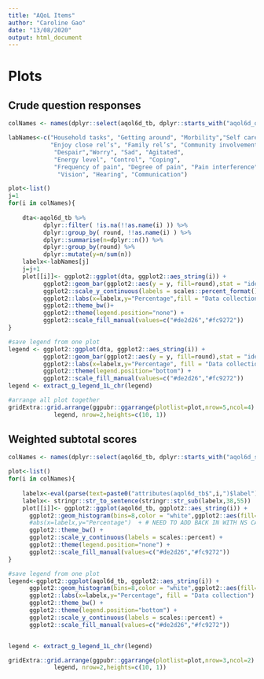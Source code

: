 ```yaml
---
title: "AQoL Items"
author: "Caroline Gao"
date: "13/08/2020"
output: html_document
---
```


# Plots 

## Crude question responses 
  
```r

colNames <- names(dplyr::select(aqol6d_tb, dplyr::starts_with("aqol6d_q")))

labNames<-c("Household tasks", "Getting around", "Morbility","Self care",
            "Enjoy close rel’s", "Family rel’s", "Community involvement",
             "Despair","Worry", "Sad", "Agitated",
             "Energy level", "Control", "Coping", 
             "Frequency of pain", "Degree of pain", "Pain interference",
              "Vision", "Hearing", "Communication")

plot<-list() 
j=1
for(i in colNames){ 
    
    dta<-aqol6d_tb %>% 
          dplyr::filter( !is.na(!!as.name(i) )) %>% 
          dplyr::group_by( round, !!as.name(i) ) %>% 
          dplyr::summarise(n=dplyr::n()) %>% 
          dplyr::group_by(round) %>% 
          dplyr::mutate(y=n/sum(n))
    labelx<-labNames[j]
    j=j+1
    plot[[i]]<- ggplot2::ggplot(dta, ggplot2::aes_string(i)) +
          ggplot2::geom_bar(ggplot2::aes(y = y, fill=round),stat = "identity", na.rm = TRUE, position="dodge",colour="white",alpha=0.7) +
          ggplot2::scale_y_continuous(labels = scales::percent_format()) +
          ggplot2::labs(x=labelx,y="Percentage",fill = "Data collection")  + 
          ggplot2::theme_bw()+
          ggplot2::theme(legend.position="none") +
          ggplot2::scale_fill_manual(values=c("#de2d26","#fc9272")) 
}

#save legend from one plot 
legend <- ggplot2::ggplot(dta, ggplot2::aes_string(i)) +
          ggplot2::geom_bar(ggplot2::aes(y = y, fill=round),stat = "identity", na.rm = TRUE, position="dodge",colour="white",alpha=0.7)  +
          ggplot2::labs(x=labelx,y="Percentage", fill = "Data collection")  +
          ggplot2::theme(legend.position="bottom") +
          ggplot2::scale_fill_manual(values=c("#de2d26","#fc9272")) 
legend <- extract_g_legend_1L_chr(legend)

#arrange all plot together
gridExtra::grid.arrange(ggpubr::ggarrange(plotlist=plot,nrow=5,ncol=4) ,
             legend, nrow=2,heights=c(10, 1))

```



## Weighted subtotal scores

```r
colNames <- names(dplyr::select(aqol6d_tb, dplyr::starts_with("aqol6d_subtotal_w")))

plot<-list()
for(i in colNames){ 
    
    labelx<-eval(parse(text=paste0("attributes(aqol6d_tb$",i,")$label")))
    labelx<- stringr::str_to_sentence(stringr::str_sub(labelx,38,55))
    plot[[i]]<- ggplot2::ggplot(aqol6d_tb, ggplot2::aes_string(i)) +
      ggplot2::geom_histogram(bins=8,color = "white",ggplot2::aes(fill=round,y=2*(..density..)/sum(..density..)), position = 'dodge',alpha=0.7) +
      #abs(x=labelx,y="Percentage")  + # NEED TO ADD BACK IN WITH NS CALL
      ggplot2::theme_bw() +
      ggplot2::scale_y_continuous(labels = scales::percent) +
      ggplot2::theme(legend.position="none") +
      ggplot2::scale_fill_manual(values=c("#de2d26","#fc9272")) 
}

#save legend from one plot 
legend<-ggplot2::ggplot(aqol6d_tb, ggplot2::aes_string(i)) +
      ggplot2::geom_histogram(bins=8,color = "white",ggplot2::aes(fill=round,y=2*(..density..)/sum(..density..)), position = 'dodge',alpha=0.7) +
      ggplot2::labs(x=labelx,y="Percentage", fill = "Data collection")  + 
      ggplot2::theme_bw() +
      ggplot2::theme(legend.position="bottom") +
      ggplot2::scale_y_continuous(labels = scales::percent) +
      ggplot2::scale_fill_manual(values=c("#de2d26","#fc9272")) 


legend <- extract_g_legend_1L_chr(legend)

gridExtra::grid.arrange(ggpubr::ggarrange(plotlist=plot,nrow=3,ncol=2) ,
             legend, nrow=2,heights=c(10, 1))  

```



